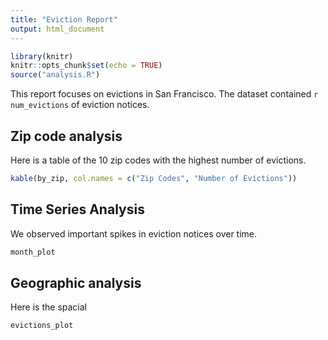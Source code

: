 ```yaml
---
title: "Eviction Report"
output: html_document
---
```


```r
library(knitr)
knitr::opts_chunk$set(echo = TRUE)
source("analysis.R")
```

This report focuses on evictions in San Francisco. The dataset contained `r num_evictions` of eviction notices.

## Zip code analysis
Here is a table of the 10 zip codes with the highest number of evictions.

```r
kable(by_zip, col.names = c("Zip Codes", "Number of Evictions"))
```

## Time Series Analysis
We observed important spikes in eviction notices over time.

```r
month_plot
```

## Geographic analysis
Here is the spacial

```r
evictions_plot
```